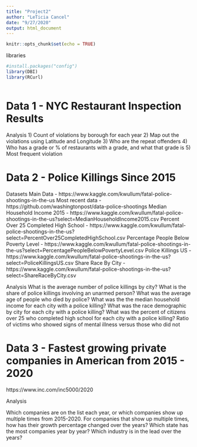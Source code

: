 ```yaml
---
title: "Project2"
author: "LeTicia Cancel"
date: "9/27/2020"
output: html_document
---
```


```r
knitr::opts_chunk$set(echo = TRUE)
```

libraries
```r
#install.packages("config")
library(DBI)
library(RCurl)
```



```r

```

# Data 1 - NYC Restaurant Inspection Results
Analysis
1) Count of violations by borough for each year
2) Map out the violations using Latitude and Longitude
3) Who are the repeat offenders
4) Who has a grade or % of restaurants with a grade, and what that grade is
5) Most frequent violation




# Data 2 - Police Killings Since 2015
Datasets 
Main Data - https://www.kaggle.com/kwullum/fatal-police-shootings-in-the-us
Most recent data - https://github.com/washingtonpost/data-police-shootings
Median Household Income 2015 - https://www.kaggle.com/kwullum/fatal-police-shootings-in-the-us?select=MedianHouseholdIncome2015.csv
Percent Over 25 Completed High School - https://www.kaggle.com/kwullum/fatal-police-shootings-in-the-us?select=PercentOver25CompletedHighSchool.csv
Percentage People Below Poverty Level - https://www.kaggle.com/kwullum/fatal-police-shootings-in-the-us?select=PercentagePeopleBelowPovertyLevel.csv
Police Killings US - https://www.kaggle.com/kwullum/fatal-police-shootings-in-the-us?select=PoliceKillingsUS.csv
Share Race By City - https://www.kaggle.com/kwullum/fatal-police-shootings-in-the-us?select=ShareRaceByCity.csv

Analysis
What is the average number of police killings by city?
What is the share of police killings involving an unarmed person?
What was the average age of people who died by police?
What was the the median household income for each city with a police killing?
What was the race demographic by city for each city with a police killing?
What was the percent of citizens over 25 who completed high school for each city with a police killing?
Ratio of victims who showed signs of mental illness versus those who did not


# Data 3 - Fastest growing private companies in American from 2015 - 2020
https://www.inc.com/inc5000/2020

Analysis
 
Which companies are on the list each year, or which companies show up multiple times from 2015-2020.
For companies that show up multiple times, how has their growth percentage changed over the years?
Which state has the most companies year by year?
Which industry is in the lead over the years?

 


